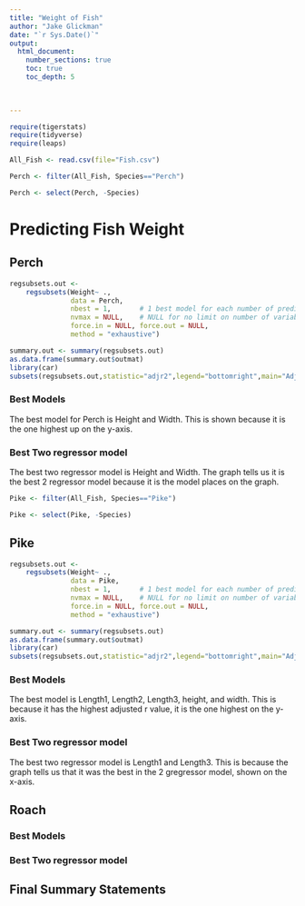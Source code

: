 ```yaml
---
title: "Weight of Fish"
author: "Jake Glickman"
date: "`r Sys.Date()`"  
output: 
  html_document:
    number_sections: true
    toc: true
    toc_depth: 5

 
    
---
```



```r
require(tigerstats)
require(tidyverse)
require(leaps)
```

```r
All_Fish <- read.csv(file="Fish.csv")
```

```r
Perch <- filter(All_Fish, Species=="Perch")
```

```r
Perch <- select(Perch, -Species)
```

# Predicting Fish Weight



## Perch

```r
regsubsets.out <-
    regsubsets(Weight~ .,
               data = Perch,
               nbest = 1,       # 1 best model for each number of predictors
               nvmax = NULL,    # NULL for no limit on number of variables
               force.in = NULL, force.out = NULL,
               method = "exhaustive")

summary.out <- summary(regsubsets.out)
as.data.frame(summary.out$outmat)
library(car)
subsets(regsubsets.out,statistic="adjr2",legend="bottomright",main="Adjusted R^2")
```

### Best Models

The best model for Perch is Height and Width. This is shown because it is the one highest up on the y-axis.

### Best Two regressor model

The best two regressor model is Height and Width. The graph tells us it is the best 2 regressor model because it is the model places on the graph.


```r
Pike <- filter(All_Fish, Species=="Pike")
```

```r
Pike <- select(Pike, -Species)
```


## Pike

```r
regsubsets.out <-
    regsubsets(Weight~ .,
               data = Pike,
               nbest = 1,       # 1 best model for each number of predictors
               nvmax = NULL,    # NULL for no limit on number of variables
               force.in = NULL, force.out = NULL,
               method = "exhaustive")

summary.out <- summary(regsubsets.out)
as.data.frame(summary.out$outmat)
library(car)
subsets(regsubsets.out,statistic="adjr2",legend="bottomright",main="Adjusted R^2")
```

### Best Models

The best model is Length1, Length2, Length3, height, and width. This is because it has the highest adjusted r value, it is the one highest on the y-axis.

### Best Two regressor model

The best two regressor model is Length1 and Length3. This is because the graph tells us that it was the best in the 2 gregressor model, shown on the x-axis.


## Roach

### Best Models

### Best Two regressor model

## Final Summary Statements
